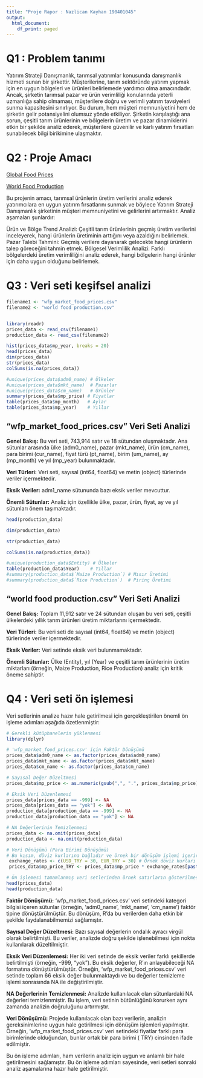 ```yaml
---
title: "Proje Rapor : Nazlican Kayhan 190401045"
output:
  html_document:
    df_print: paged
---
```


# Q1 : Problem tanımı

Yatırım Strateji Danışmanlık, tarımsal yatırımlar konusunda danışmanlık hizmeti sunan bir şirkettir. Müşterilerine, tarım sektöründe yatırım yapmak için en uygun bölgeleri ve ürünleri belirlemede yardımcı olma amacındadır. Ancak, şirketin tarımsal pazar ve ürün verimliliği konularında yeterli uzmanlığa sahip olmaması, müşterilere doğru ve verimli yatırım tavsiyeleri sunma kapasitesini sınırlıyor. Bu durum, hem müşteri memnuniyetini hem de şirketin gelir potansiyelini olumsuz yönde etkiliyor. Şirketin karşılaştığı ana sorun, çeşitli tarım ürünlerinin ve bölgelerin üretim ve pazar dinamiklerini etkin bir şekilde analiz ederek, müşterilere güvenilir ve karlı yatırım fırsatları sunabilecek bilgi birikimine ulaşmaktır.

# Q2 : Proje Amacı

[Global Food Prices](https://www.kaggle.com/datasets/jboysen/global-food-prices)

[World Food Production](https://www.kaggle.com/datasets/rafsunahmad/world-food-production)

Bu projenin amacı, tarımsal ürünlerin üretim verilerini analiz ederek yatırımcılara en uygun yatırım fırsatlarını sunmak ve böylece Yatırım Strateji Danışmanlık şirketinin müşteri memnuniyetini ve gelirlerini artırmaktır. Analiz aşamaları şunlardır:

Ürün ve Bölge Trend Analizi: Çeşitli tarım ürünlerinin geçmiş üretim verilerini inceleyerek, hangi ürünlerin üretiminin arttığını veya azaldığını belirlemek.
Pazar Talebi Tahmini: Geçmiş verilere dayanarak gelecekte hangi ürünlerin talep göreceğini tahmin etmek.
Bölgesel Verimlilik Analizi: Farklı bölgelerdeki üretim verimliliğini analiz ederek, hangi bölgelerin hangi ürünler için daha uygun olduğunu belirlemek.

# Q3 : Veri seti keşifsel analizi

```r

filename1 <- "wfp_market_food_prices.csv"
filename2 <- "world food production.csv"


library(readr)
prices_data <- read_csv(filename1)
production_data <- read_csv(filename2)
```

```r

hist(prices_data$mp_year, breaks = 20)
head(prices_data)
dim(prices_data)
str(prices_data)
colSums(is.na(prices_data))

#unique(prices_data$adm0_name) # Ülkeler
#unique(prices_data$mkt_name)  # Pazarlar
#unique(prices_data$cm_name)   # Ürünler
summary(prices_data$mp_price) # Fiyatlar
table(prices_data$mp_month)   # Aylar
table(prices_data$mp_year)    # Yıllar


```


## "wfp_market_food_prices.csv" Veri Seti Analizi

**Genel Bakış:** Bu veri seti, 743,914 satır ve 18 sütundan oluşmaktadır. Ana sütunlar arasında ülke (adm0_name), pazar (mkt_name), ürün (cm_name), para birimi (cur_name), fiyat türü (pt_name), birim (um_name), ay (mp_month) ve yıl (mp_year) bulunmaktadır.

**Veri Türleri:** Veri seti, sayısal (int64, float64) ve metin (object) türlerinde veriler içermektedir.

**Eksik Veriler:** adm1_name sütununda bazı eksik veriler mevcuttur.

**Önemli Sütunlar:** Analiz için özellikle ülke, pazar, ürün, fiyat, ay ve yıl sütunları önem taşımaktadır.


```r
head(production_data)

dim(production_data)

str(production_data)

colSums(is.na(production_data))

#unique(production_data$Entity) # Ülkeler
table(production_data$Year)    # Yıllar
#summary(production_data$`Maize Production`) # Mısır Üretimi
#summary(production_data$`Rice Production`)  # Pirinç Üretimi

```


## "world food production.csv" Veri Seti Analizi

**Genel Bakış:** Toplam 11,912 satır ve 24 sütundan oluşan bu veri seti, çeşitli ülkelerdeki yıllık tarım ürünleri üretim miktarlarını içermektedir.
    
**Veri Türleri:** Bu veri seti de sayısal (int64, float64) ve metin (object) türlerinde veriler içermektedir.
    
**Eksik Veriler:** Veri setinde eksik veri bulunmamaktadır.
    
**Önemli Sütunlar:** Ülke (Entity), yıl (Year) ve çeşitli tarım ürünlerinin üretim miktarları (örneğin, Maize Production, Rice Production) analiz için kritik öneme sahiptir.

# Q4 : Veri seti ön işlemesi

Veri setlerinin analize hazır hale getirilmesi için gerçekleştirilen önemli ön işleme adımları aşağıda özetlenmiştir:


```r
# Gerekli kütüphanelerin yüklenmesi
library(dplyr)

# 'wfp_market_food_prices.csv' için Faktör Dönüşümü
prices_data$adm0_name <- as.factor(prices_data$adm0_name)
prices_data$mkt_name <- as.factor(prices_data$mkt_name)
prices_data$cm_name <- as.factor(prices_data$cm_name)

# Sayısal Değer Düzeltmesi
prices_data$mp_price <- as.numeric(gsub(",", ".", prices_data$mp_price))

# Eksik Veri Düzenlemesi
prices_data[prices_data == -999] <- NA
prices_data[prices_data == "yok"] <- NA
production_data[production_data == -999] <- NA
production_data[production_data == "yok"] <- NA

# NA Değerlerinin Temizlenmesi
prices_data <- na.omit(prices_data)
production_data <- na.omit(production_data)

# Veri Dönüşümü (Para Birimi Dönüşümü)
# Bu kısım, döviz kurlarına bağlıdır ve örnek bir dönüşüm işlemi içerir.
 exchange_rates <- c(USD_TRY = 30, EUR_TRY = 30) # Örnek döviz kurları
 prices_data$mp_price_TRY <- prices_data$mp_price * exchange_rates[paste(prices_data$cur_name, "TRY", sep = "_")]

# Ön işlemesi tamamlanmış veri setlerinden örnek satırların gösterilmesi
head(prices_data)
head(production_data)

```
**Faktör Dönüşümü:** 'wfp_market_food_prices.csv' veri setindeki kategori bilgisi içeren sütunlar (örneğin, 'adm0_name', 'mkt_name', 'cm_name') faktör tipine dönüştürülmüştür. Bu dönüşüm, R'da bu verilerden daha etkin bir şekilde faydalanabilmemizi sağlamıştır.

**Sayısal Değer Düzeltmesi:** Bazı sayısal değerlerin ondalık ayracı virgül olarak belirtilmişti. Bu veriler, analizde doğru şekilde işlenebilmesi için nokta kullanılarak düzeltilmiştir.

**Eksik Veri Düzenlemesi:** Her iki veri setinde de eksik veriler farklı şekillerde belirtilmişti (örneğin, -999, "yok"). Bu eksik değerler, R'ın anlayabileceği NA formatına dönüştürülmüştür. Örneğin, 'wfp_market_food_prices.csv' veri setinde toplam 66 eksik değer bulunmaktaydı ve bu değerler temizleme işlemi sonrasında NA ile değiştirilmiştir.

**NA Değerlerinin Temizlenmesi:** Analizde kullanılacak olan sütunlardaki NA değerleri temizlenmiştir. Bu işlem, veri setinin bütünlüğünü korurken aynı zamanda analizin doğruluğunu artırmıştır.

**Veri Dönüşümü:** Projede kullanılacak olan bazı verilerin, analizin gereksinimlerine uygun hale getirilmesi için dönüşüm işlemleri yapılmıştır. Örneğin, 'wfp_market_food_prices.csv' veri setindeki fiyatlar farklı para birimlerinde olduğundan, bunlar ortak bir para birimi ( TRY) cinsinden ifade edilmiştir.

Bu ön işleme adımları, ham verilerin analiz için uygun ve anlamlı bir hale getirilmesini sağlamıştır. Bu ön işleme adımları sayesinde, veri setleri sonraki analiz aşamalarına hazır hale getirilmiştir.


